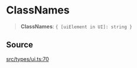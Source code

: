 # ClassNames

<a id="undefined" name="undefined"></a>

> **ClassNames**: `{ [uiElement in UI]: string }`

## Source

[src/types/ui.ts:70](https://github.com/gpbl/react-day-picker/blob/next/src/types/ui.ts#L70)

